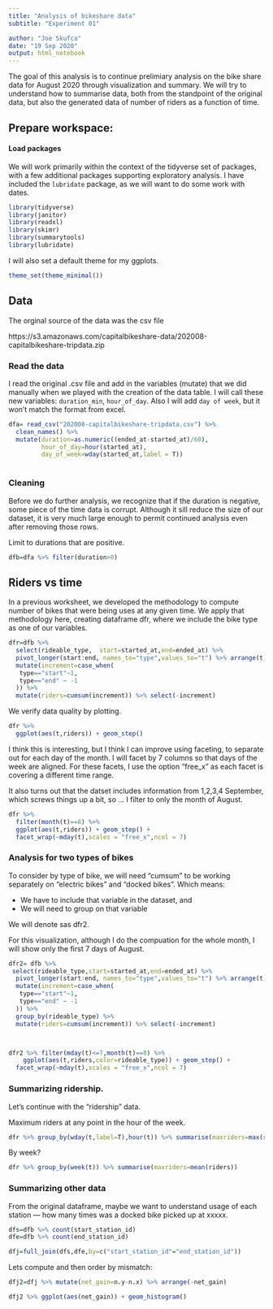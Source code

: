 ```yaml
---
title: "Analysis of bikeshare data"
subtitle: "Experiment 01"

author: "Joe Skufca"
date: "19 Sep 2020"
output: html_notebook
---
```


The goal of this analysis is to continue prelimiary analysis on the bike share data for August 2020 through visualization and summary.  We will try to understand how to summarise data, both from the standpoint of the original data, but also the generated data of number of riders as a function of time.

## Prepare workspace:

#### Load packages

We will work primarily within the context of the tidyverse set of packages, with a few additional packages supporting exploratory analysis.  I have included the `lubridate` package, as we will want to do some work with dates.

```r
library(tidyverse)
library(janitor)
library(readxl)
library(skimr)
library(summarytools)
library(lubridate)
```

I will also set a default theme for my ggplots.

```r
theme_set(theme_minimal())
```


## Data

The orginal source of the data was the csv file 

https://s3.amazonaws.com/capitalbikeshare-data/202008-capitalbikeshare-tripdata.zip


### Read the data

I read the original .csv file and add in the variables (mutate) that we did manually when we played with the creation of the data table.   I will call these new variables: `duration_min`, `hour_of_day`.  Also I will add `day of week`, but it won't match the format from excel.

```r
dfa= read_csv("202008-capitalbikeshare-tripdata.csv") %>% 
  clean_names() %>%
  mutate(duration=as.numeric((ended_at-started_at)/60),
         hour_of_day=hour(started_at),
         day_of_week=wday(started_at,label = T))
  
```


### Cleaning

Before we do further analysis, we recognize that if the duration is negative, some piece of the time data is corrupt.  Although it sill reduce the size of our dataset, it is very much large enough to permit continued analysis even after removing those rows.

Limit to durations that are positive.

```r
dfb=dfa %>% filter(duration>0)
```


## Riders vs time

In a previous worksheet, we developed the methodology to compute number of bikes that were being uses at any given time.  We apply that methodology here, creating dataframe dfr, where we include the bike type as one of our variables.




```r
dfr=dfb %>% 
  select(rideable_type,  start=started_at,end=ended_at) %>%
  pivot_longer(start:end, names_to="type",values_to="t") %>% arrange(t) %>%
  mutate(increment=case_when(
   type=="start"~1,
   type=="end" ~ -1
  )) %>%
  mutate(riders=cumsum(increment)) %>% select(-increment)
```

We verify data quality by plotting.


```r
dfr %>% 
  ggplot(aes(t,riders)) + geom_step() 
```

I think this is interesting, but I think I can improve using faceting, to separate out for each day of the month.   I will facet by 7 columns so that days of the week are aligned.  For these facets, I use the option "free_x" as each facet is covering a different time range.

It also turns out that the datset includes information from 1,2,3,4 September, which screws things up a bit, so ... I filter to only the month of August.


```r
dfr %>% 
  filter(month(t)==8) %>%
  ggplot(aes(t,riders)) + geom_step() +
  facet_wrap(~mday(t),scales = "free_x",ncol = 7)
```

### Analysis for two types of bikes


To consider by type of bike, we will need "cumsum" to be working separately on "electric bikes" and "docked bikes".  Which means:

* We have to include that variable in the dataset, and
* We will need to group on that variable

We will denote sas dfr2.

For this visualization, although I do the compuation for the whole month,
I will show only the first 7 days of August.


```r
dfr2= dfb %>% 
 select(rideable_type,start=started_at,end=ended_at) %>%
  pivot_longer(start:end, names_to="type",values_to="t") %>% arrange(t) %>%
  mutate(increment=case_when(
   type=="start"~1,
   type=="end" ~ -1
  )) %>%
  group_by(rideable_type) %>%
  mutate(riders=cumsum(increment)) %>% select(-increment)



dfr2 %>% filter(mday(t)<=7,month(t)==8) %>%
    ggplot(aes(t,riders,color=rideable_type)) + geom_step() +
  facet_wrap(~mday(t),scales = "free_x",ncol = 7)
```

### Summarizing ridership.


Let's continue with the "ridership" data.


Maximum riders at any point in the hour of the week.

```r
dfr %>% group_by(wday(t,label=T),hour(t)) %>% summarise(maxriders=max(riders)) %>% View()
```
By week?

```r
dfr %>% group_by(week(t)) %>% summarise(maxriders=mean(riders))
```

### Summarizing other data

From the original dataframe, maybe we want to understand usage of each station --- how many times was a docked bike picked up at xxxxx.

```r
dfs=dfb %>% count(start_station_id)
dfe=dfb %>% count(end_station_id)

dfj=full_join(dfs,dfe,by=c("start_station_id"="end_station_id"))
```


Lets compute and then order by mismatch:

```r
dfj2=dfj %>% mutate(net_gain=n.y-n.x) %>% arrange(-net_gain)

dfj2 %>% ggplot(aes(net_gain)) + geom_histogram()
```





